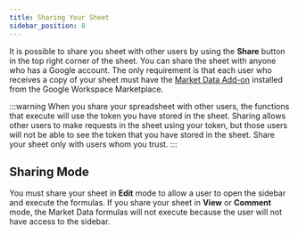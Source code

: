 ```yaml
---
title: Sharing Your Sheet
sidebar_position: 8
---
```


It is possible to share you sheet with other users by using the **Share** button in the top right corner of the sheet. You can share the sheet with anyone who has a Google account. The only requirement is that each user who receives a copy of your sheet must have the [Market Data Add-on](https://workspace.google.com/marketplace/app/market_data/453586334945) installed from the Google Workspace Marketplace.

:::warning
When you share your spreadsheet with other users, the functions that execute will use the token you have stored in the sheet. Sharing allows other users to make requests in the sheet using your token, but those users will not be able to see the token that you have stored in the sheet. Share your sheet only with users whom you trust.
:::

## Sharing Mode

You must share your sheet in **Edit** mode to allow a user to open the sidebar and execute the formulas. If you share your sheet in **View** or **Comment** mode, the Market Data formulas will not execute because the user will not have access to the sidebar.